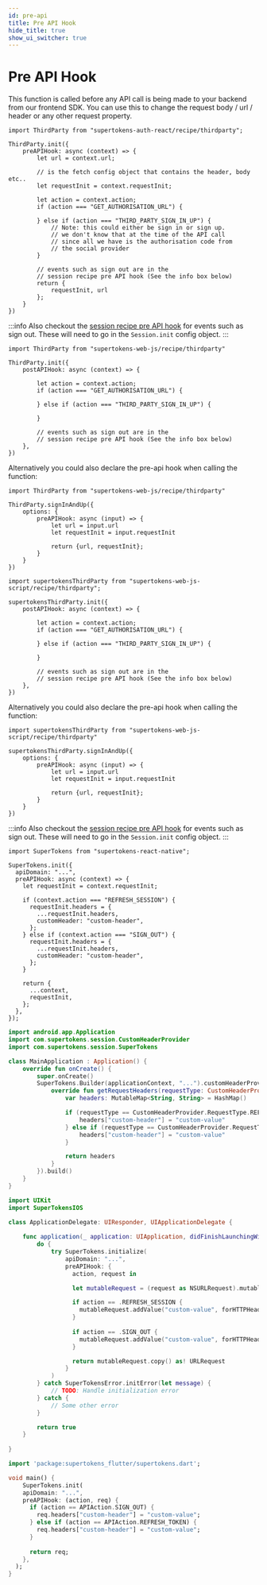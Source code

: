 ```yaml
---
id: pre-api
title: Pre API Hook
hide_title: true
show_ui_switcher: true
---
```



# Pre API Hook

This function is called before any API call is being made to your backend from our frontend SDK. You can use this to change the request body / url / header or any other request property.


<PreBuiltOrCustomUISwitcher>

<PreBuiltUIContent>


<FrontendPreBuiltUITabs>
<TabItem value="reactjs">

```tsx
import ThirdParty from "supertokens-auth-react/recipe/thirdparty";

ThirdParty.init({
    preAPIHook: async (context) => {
        let url = context.url;
        
        // is the fetch config object that contains the header, body etc..
        let requestInit = context.requestInit;

        let action = context.action;
        if (action === "GET_AUTHORISATION_URL") {

        } else if (action === "THIRD_PARTY_SIGN_IN_UP") {
            // Note: this could either be sign in or sign up.
            // we don't know that at the time of the API call
            // since all we have is the authorisation code from
            // the social provider
        }

        // events such as sign out are in the 
        // session recipe pre API hook (See the info box below)
        return {
            requestInit, url
        };
    }
})
```


</TabItem>

</FrontendPreBuiltUITabs>

:::info
Also checkout the [session recipe pre API hook](/docs/session/advanced-customizations/frontend-hooks/pre-api) for events such as sign out. These will need to go in the `Session.init` config object.
:::

</PreBuiltUIContent>

<CustomUIContent>

<FrontendCustomUITabs>
<TabItem value="web">

<NpmOrScriptTabs>
<TabItem value="npm">

```tsx
import ThirdParty from "supertokens-web-js/recipe/thirdparty"

ThirdParty.init({
    postAPIHook: async (context) => {

        let action = context.action;
        if (action === "GET_AUTHORISATION_URL") {

        } else if (action === "THIRD_PARTY_SIGN_IN_UP") {

        } 

        // events such as sign out are in the 
        // session recipe pre API hook (See the info box below)
    },
})

```

Alternatively you could also declare the pre-api hook when calling the function:


```tsx
import ThirdParty from "supertokens-web-js/recipe/thirdparty"

ThirdParty.signInAndUp({
    options: {
        preAPIHook: async (input) => {
            let url = input.url
            let requestInit = input.requestInit

            return {url, requestInit}; 
        }
    }
})

```


</TabItem>
<TabItem value="script">

```tsx
import supertokensThirdParty from "supertokens-web-js-script/recipe/thirdparty";

supertokensThirdParty.init({
    postAPIHook: async (context) => {

        let action = context.action;
        if (action === "GET_AUTHORISATION_URL") {

        } else if (action === "THIRD_PARTY_SIGN_IN_UP") {

        }

        // events such as sign out are in the 
        // session recipe pre API hook (See the info box below)
    },
})

```


Alternatively you could also declare the pre-api hook when calling the function:


```tsx
import supertokensThirdParty from "supertokens-web-js-script/recipe/thirdparty"

supertokensThirdParty.signInAndUp({
    options: {
        preAPIHook: async (input) => {
            let url = input.url
            let requestInit = input.requestInit

            return {url, requestInit}; 
        }
    }
})

```

</TabItem>
</NpmOrScriptTabs>

:::info
Also checkout the [session recipe pre API hook](/docs/session/advanced-customizations/frontend-hooks/pre-api) for events such as sign out. These will need to go in the `Session.init` config object.
:::

</TabItem>

<TabItem value="mobile">

<FrontendMobileSubTabs>

<!-- COPY SECTION -->
<!-- ./thirdpartyemailpassword/advanced-customizations/frontend-hooks/pre-api.mdx -->
<!-- 1 -->

<TabItem value="reactnative">

```tsx
import SuperTokens from "supertokens-react-native";

SuperTokens.init({
  apiDomain: "...",
  preAPIHook: async (context) => {
    let requestInit = context.requestInit;

    if (context.action === "REFRESH_SESSION") {
      requestInit.headers = {
        ...requestInit.headers,
        customHeader: "custom-header",
      };
    } else if (context.action === "SIGN_OUT") {
      requestInit.headers = {
        ...requestInit.headers,
        customHeader: "custom-header",
      };
    }

    return {
      ...context,
      requestInit,
    };
  },
});

```

</TabItem>

<TabItem value="android">

```kotlin
import android.app.Application
import com.supertokens.session.CustomHeaderProvider
import com.supertokens.session.SuperTokens

class MainApplication : Application() {
    override fun onCreate() {
        super.onCreate()
        SuperTokens.Builder(applicationContext, "...").customHeaderProvider(object : CustomHeaderProvider {
            override fun getRequestHeaders(requestType: CustomHeaderProvider.RequestType?): MutableMap<String, String> {
                var headers: MutableMap<String, String> = HashMap()

                if (requestType == CustomHeaderProvider.RequestType.REFRESH) {
                    headers["custom-header"] = "custom-value"
                } else if (requestType == CustomHeaderProvider.RequestType.SIGN_OUT) {
                    headers["custom-header"] = "custom-value"
                }

                return headers
            }
        }).build()
    }
}
```

</TabItem>

<TabItem value="ios">

```swift
import UIKit
import SuperTokensIOS

class ApplicationDelegate: UIResponder, UIApplicationDelegate {
    
    func application(_ application: UIApplication, didFinishLaunchingWithOptions launchOptions: [UIApplication.LaunchOptionsKey: Any]?) -> Bool {
        do {
            try SuperTokens.initialize(
                apiDomain: "...",
                preAPIHook: {
                  action, request in

                  let mutableRequest = (request as NSURLRequest).mutableCopy() as! NSMutableURLRequest

                  if action == .REFRESH_SESSION {
                    mutableRequest.addValue("custom-value", forHTTPHeaderField: "custom-header")
                  }
                  
                  if action == .SIGN_OUT {
                    mutableRequest.addValue("custom-value", forHTTPHeaderField: "custom-header")
                  }

                  return mutableRequest.copy() as! URLRequest
                }
            )
        } catch SuperTokensError.initError(let message) {
            // TODO: Handle initialization error
        } catch {
            // Some other error
        }

        return true
    }
    
}
```

</TabItem>

<TabItem value="flutter">

```dart
import 'package:supertokens_flutter/supertokens.dart';

void main() {
    SuperTokens.init(
    apiDomain: "...",
    preAPIHook: (action, req) {
      if (action == APIAction.SIGN_OUT) {
        req.headers["custom-header"] = "custom-value";
      } else if (action == APIAction.REFRESH_TOKEN) {
        req.headers["custom-header"] = "custom-value";
      }
      
      return req;
    },
  );
}
```

</TabItem>

<!-- END COPY SECTION -->

</FrontendMobileSubTabs>

</TabItem>

</FrontendCustomUITabs>

</CustomUIContent>

</PreBuiltOrCustomUISwitcher>

